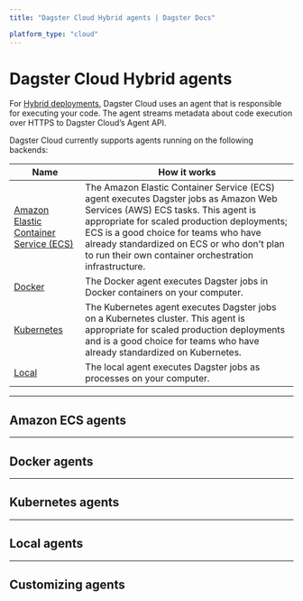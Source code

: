 ```yaml
---
title: "Dagster Cloud Hybrid agents | Dagster Docs"

platform_type: "cloud"
---
```


# Dagster Cloud Hybrid agents

For [Hybrid deployments](/dagster-plus/deployment/hybrid), Dagster Cloud uses an agent that is responsible for executing your code. The agent streams metadata about code execution over HTTPS to Dagster Cloud’s Agent API.

Dagster Cloud currently supports agents running on the following backends:

<table
  className="table"
  style={{
    width: "100%",
  }}
>
  <thead>
    <tr>
      <th
        style={{
          width: "30%",
        }}
      >
        Name
      </th>
      <th>How it works</th>
    </tr>
  </thead>
  <tbody>
    <tr>
      <td>
        <a href="#amazon-ecs-agents">Amazon Elastic Container Service (ECS)</a>
      </td>
      <td>
        The Amazon Elastic Container Service (ECS) agent executes Dagster jobs
        as Amazon Web Services (AWS) ECS tasks. This agent is appropriate for
        scaled production deployments; ECS is a good choice for teams who have
        already standardized on ECS or who don't plan to run their own container
        orchestration infrastructure.
      </td>
    </tr>
    <tr>
      <td>
        <a href="#docker-agents">Docker</a>
      </td>
      <td>
        The Docker agent executes Dagster jobs in Docker containers on your
        computer.
      </td>
    </tr>
    <tr>
      <td>
        <a href="#kubernetes-agents">Kubernetes</a>
      </td>
      <td>
        The Kubernetes agent executes Dagster jobs on a Kubernetes cluster. This
        agent is appropriate for scaled production deployments and is a good
        choice for teams who have already standardized on Kubernetes.
      </td>
    </tr>
    <tr>
      <td>
        <a href="#local-agents">Local</a>
      </td>
      <td>
        The local agent executes Dagster jobs as processes on your computer.
      </td>
    </tr>
  </tbody>
</table>

---

## Amazon ECS agents

<ArticleList>
  <ArticleListItem
    title="Creating an Amazon ECS agent in a new VPC (Recommended)"
    href="/dagster-plus/deployment/agents/amazon-ecs/creating-ecs-agent-new-vpc"
  ></ArticleListItem>
  <ArticleListItem
    title="Creating an Amazon ECS agent in an existing VPC"
    href="dagster-cloud/deployment/agents/amazon-ecs/creating-ecs-agent-existing-vpc"
  ></ArticleListItem>
  <ArticleListItem
    title="Manually provisioning an Amazon ECS agent (Advanced)"
    href="/dagster-plus/deployment/agents/amazon-ecs/manually-provisioning-ecs-agent"
  ></ArticleListItem>
  <ArticleListItem
    title="Amazon ECS agent configuration reference"
    href="/dagster-plus/deployment/agents/amazon-ecs/configuration-reference"
  ></ArticleListItem>
  <ArticleListItem
    title="Upgrading CloudFormation for Amazon ECS"
    href="/dagster-plus/deployment/agents/amazon-ecs/upgrading-cloudformation-template"
  ></ArticleListItem>
</ArticleList>

---

## Docker agents

<ArticleList>
  <ArticleListItem
    title="Configuring and running a Docker agent"
    href="/dagster-plus/deployment/agents/docker/configuring-running-docker-agent"
  ></ArticleListItem>
  <ArticleListItem
    title="Docker agent configuration reference"
    href="/dagster-plus/deployment/agents/docker/configuration-reference"
  ></ArticleListItem>
</ArticleList>

---

## Kubernetes agents

<ArticleList>
  <ArticleListItem
    title="Configuring and running a Kubernetes agent"
    href="/dagster-plus/deployment/agents/kubernetes/configuring-running-kubernetes-agent"
  ></ArticleListItem>
  <ArticleListItem
    title="Kubernetes agent configuration reference"
    href="/dagster-plus/deployment/agents/kubernetes/configuration-reference"
  ></ArticleListItem>
</ArticleList>

---

## Local agents

<ArticleList>
  <ArticleListItem
    title="Configuring and running a local agent"
    href="/dagster-plus/deployment/agents/local"
  ></ArticleListItem>
</ArticleList>

---

## Customizing agents

<ArticleList>
  <ArticleListItem
    title="Customizing agent settings"
    href="/dagster-plus/deployment/agents/customizing-configuration"
  ></ArticleListItem>
  <ArticleListItem
    title="Running multiple agents"
    href="/dagster-plus/deployment/agents/running-multiple-agents"
  ></ArticleListItem>
  <ArticleListItem
    title="Setting up environment variables using Hybrid agent configuration"
    href="/dagster-plus/managing-deployments/setting-environment-variables-dagster-cloud-agents"
  ></ArticleListItem>
</ArticleList>
